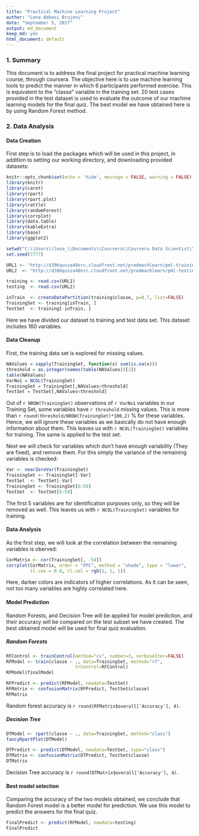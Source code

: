 ```yaml
---
title: "Practical Machine Learning Project"
author: "Lena Abbasi Brujeni"
date: "September 5, 2017"
output: md_document 
keep_md: yes
html_document: default
---
```

### 1. Summary
This document is to address the final project for practical machine learning course, through coursera. The objective here is to use machine learning tools to predict the manner in which 6 participants performed exercise. This is equivalent to the “classe” variable in the training set. 20 test cases provided in the test dataset is used to evaluate the outcome of our machine learning models for the final quiz. The best model we have obtained here is by using Random Forest method.

### 2. Data Analysis 

#### Data Creation 
First step is to load the packages which will be used in this project, in addition to setting our working directory, and downloading provided datasets: 

```r
knitr::opts_chunk$set(echo = 'hide', message = FALSE, warning = FALSE)
library(knitr)
library(caret)
library(rpart)
library(rpart.plot)
library(rattle)
library(randomForest)
library(corrplot)
library(data.table)
library(kableExtra)
library(base)
library(ggplot2)

setwd("C:\\Users\\lena_\\Documents\\Coursera\\Coursera Data Scientist\\Practical Machine Learning\\Week4")
set.seed(7777)

URL1 <- "http://d396qusza40orc.cloudfront.net/predmachlearn/pml-training.csv"
URL2  <- "http://d396qusza40orc.cloudfront.net/predmachlearn/pml-testing.csv"

training <- read.csv(URL1)
testing  <- read.csv(URL2)

inTrain  <- createDataPartition(training$classe, p=0.7, list=FALSE)
TrainingSet <- training[inTrain, ]
TestSet  <- training[-inTrain, ]

```

Here we have divided our dataset to training and test data set. This dataset includes 160 variables. 

#### Data Cleanup 

First, the training data set is explored for missing values. 

```r
NAValues = sapply(TrainingSet, function(x) sum(is.na(x)))
threshold = as.integer(names(table(NAValues))[2])
table(NAValues)
VarNo1 = NCOL(TrainingSet)
TrainingSet = TrainingSet[,NAValues<threshold]
TestSet = TestSet[,NAValues<threshold]
``` 

Out of `r NROW(TrainingSet)` observations of `r VarNo1` variables in our Training Set, some variables have `r threshold` missing values. This is more than `r round(threshold/NROW(TrainingSet)*100,2)` % for these variables. Hence, we will ignore these variables as we basically do not have enough information about them. This leaves us with `r NCOL(TrainingSet)` variables for training. The same is applied to the test set. 

Next we will check for variables which don't have enough variability (They are fixed), and remove them. For this simply the variance of the remaining variables is checked: 

```r
Var <- nearZeroVar(TrainingSet)
TrainingSet <- TrainingSet[-Var]
TestSet  <- TestSet[-Var]
TrainingSet <- TrainingSet[6:59]
TestSet  <- TestSet[6:59]
```

The first 5 variables are for identification purposes only, so they will be removed as well. This leaves us with `r NCOL(TrainingSet)` variables for training. 

#### Data Analysis 
As the first step, we will look at the correlation between the remaining variables is oberved: 

```r
CorMatrix <- cor(TrainingSet[, -54])
corrplot(CorMatrix, order = "FPC", method = "shade", type = "lower", 
         tl.cex = 0.8, tl.col = rgb(1, 1, 1))
```

Here, darker colors are indicators of higher correlations. As it can be seen, not too many variables are highly correlated here. 

#### Model Prediction 
Random Forests, and Decision Tree will be applied for model prediction, and their accuracy will be compared on the test subset we have created. The best obtained model will be used for final quiz evaluation. 

##### Random Forests 

```r
RFControl <- trainControl(method="cv", number=3, verboseIter=FALSE)
RFModel <- train(classe ~ ., data=TrainingSet, method="rf",
                          trControl=RFControl)
RFModel$finalModel

RFPredict <- predict(RFModel, newdata=TestSet)
RFMatrix <- confusionMatrix(RFPredict, TestSet$classe)
RFMatrix
```

Random forest accuracy is `r round(RFMatrix$overall['Accuracy'], 4)`. 

##### Decision Tree

```r
DTModel <- rpart(classe ~ ., data=TrainingSet, method="class")
fancyRpartPlot(DTModel)

DTPredict <- predict(DTModel, newdata=TestSet, type="class")
DTMatrix <- confusionMatrix(DTPredict, TestSet$classe)
DTMatrix
```

Decision Tree accuracy is `r round(DTMatrix$overall['Accuracy'], 4)`. 

#### Best model selection 

Comparing the accuracy of the two models obtained, we conclude that Random Forest model is a better model for prediction. We use this model to predict the answers for the final quiz. 

```r
FinalPredict <- predict(RFModel, newdata=testing)
FinalPredict
```


